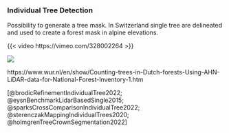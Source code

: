 
### Individual Tree Detection

Possibility to generate a tree mask. 
In Switzerland single tree are delineated and used to create a forest mask in alpine elevations.


{{< video https://vimeo.com/328002264 >}}

![](https://media.licdn.com/dms/image/C5612AQGwmpZsYFPCVw/article-cover_image-shrink_600_2000/0/1568188881653?e=2147483647&v=beta&t=tEf-OAn5sxhVsdlU8gOKN8BbjBKqrWAgq-7DqvxxCOk)


https://www.wur.nl/en/show/Counting-trees-in-Dutch-forests-Using-AHN-LiDAR-data-for-National-Forest-Inventory-1.htm

[@brodicRefinementIndividualTree2022; @eysnBenchmarkLidarBasedSingle2015; @sparksCrossComparisonIndividualTree2022; @sterenczakMappingIndividualTrees2020; @holmgrenTreeCrownSegmentation2022]